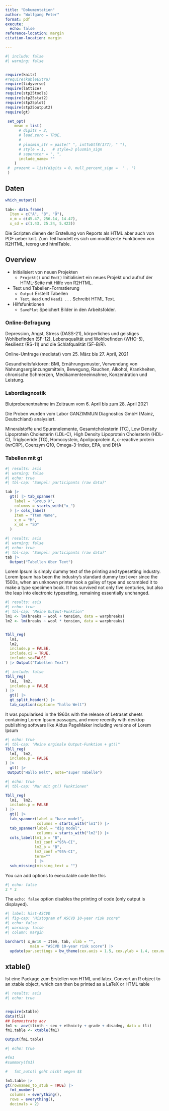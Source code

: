 ```yaml
---
title: "Dokumentation"
author: "Wolfgang Peter"
format: pdf
execute: 
  echo: false
reference-location: margin
citation-location: margin

---
```


<!-- bibliography: Literatur/skeleton.bib -->

```r
#| include: false
#| warning: false


require(knitr)
#require(kableExtra)
require(tidyverse)
require(lattice)
require(stp25tools)
require(stp25stat2)
require(stp25plot)
require(stp25output2)
require(gt)

 set_opt(
    mean = list(
      # digits = 2,
      # lead.zero = TRUE,
      # 
      # plusmin_str = paste(" ", intToUtf8(177), " "),
      # style = 1,   # style=3 plusmin_sign
      # seperator = ", ",
      include_name= ""
    )
 #  prozent = list(digits = 0, null_percent_sign =  ' . ')
 )

```

## Daten

```r
which_output()
 
tab<- data.frame(
  Item = c("A", "B", "Ö"),
  x_m = c(45.47, 256.14, 14.47),
  x_sd = c(1.43, 25.24, 5.423))

```


::: column-page-right
Die Scripten dienen der Erstellung von Reports als HTML aber auch von PDF ueber knit. Zum Teil handelt es sich um modifizerte Funktionen von R2HTML, texreg und htmlTable.
:::



## Overview

-   Initialisiert von neuen Projekten
    -   `Projekt()` und `End()` Initialisiert ein neues Projekt und aufruf der HTML-Seite mit Hilfe von R2HTML.
-   Text und Tabellen-Formatierung
    -   `Output` Erstellt Tabellen
    -   `Text`, `Head` und `Head1 ...` Schreibt HTML Text.
-   Hilfsfunktionen
    -   `SavePlot` Speichert Bilder in den Arbeitsfolder.



### Online-Befragung

Depression, Angst, Stress (DASS-21), körperliches und geistiges Wohlbefinden (SF-12), Lebensqualität und Wohlbefinden (WHO-5), Resilienz (RS-11) und die Schlafqualität (SF-B/R).

::: column-margin
Online-Umfrage (medistat) vom 25. März bis 27. April, 2021
:::

Gesundheitsfaktoren: BMI, Ernährungsmuster, Verwendung von Nahrungsergänzungsmitteln, Bewegung, Rauchen, Alkohol, Krankheiten, chronische Schmerzen, Medikamenteneinnahme, Konzentration und Leistung.

### Labordiagnostik

::: column-margin
Blutprobenentnahme im Zeitraum vom 6. April bis zum 28. April 2021

Die Proben wurden vom Labor GANZIMMUN Diagnostics GmbH (Mainz, Deutschland) analysiert.
:::

Mineralstoffe und Spurenelemente, Gesamtcholesterin (TC), Low Density Lipoprotein Cholesterin (LDL-C), High Density Lipoprotein Cholesterin (HDL-C), Triglyceride (TG), Homocystein, Apolipoprotein A, c-reactive protein (wrCRP), Coenzym Q10, Omega-3-Index, EPA, und DHA




### Tabellen mit gt

```r
#| results: asis
#| warning: false
#| echo: true
#| tbl-cap: "Sampel: participants (raw data)"

tab |>
  gt() |> tab_spanner(
    label = "Group X",
    columns = starts_with("x_")
  ) |> cols_label(
    Item = "Ttem Name",
    x_m = "M",
    x_sd = "SD"
  )

```




```r
#| results: asis
#| warning: false
#| echo: true
#| tbl-cap: "Sampel: participants (raw data)"
tab |> 
  Output("Tabellen über Text")

```


Lorem Ipsum is simply dummy text of the printing and typesetting industry. Lorem Ipsum has been the industry's standard dummy text ever since the 1500s, when an unknown printer took a galley of type and scrambled it to make a type specimen book. It has survived not only five centuries, but also the leap into electronic typesetting, remaining essentially unchanged.


```r
#| results: asis
#| echo: true
#| tbl-cap: "Meine Output-Funktion"
lm1 <- lm(breaks ~ wool + tension, data = warpbreaks)
lm2 <- lm(breaks ~ wool * tension, data = warpbreaks)


Tbll_reg(
  lm1,
  lm2,
  include.p = FALSE,
  include.ci = TRUE,
  include.se=FALSE
) |> Output("Tabellen Text")
```


```r
#| include: false
Tbll_reg(
  lm1,  lm2,
  include.p = FALSE
) |>
  gt() |>
  gt_split_header() |>
  tab_caption(caption= "hallo Welt")
```

 It was popularised in the 1960s with the release of Letraset sheets containing Lorem Ipsum passages, and more recently with desktop publishing software like Aldus PageMaker including versions of Lorem Ipsum

```r
#| echo: true
#| tbl-cap: "Meine orginale Output-Funktion + gt()"
Tbll_reg(
  lm1,  lm2,
  include.p = FALSE
) |>
  gt() |>
 Output("Hallo Welt", note="super Tabelle")
```


```r
#| echo: true
#| tbl-cap: "Nur mit gt() Funktionen"

Tbll_reg(
  lm1,  lm2,
  include.p = FALSE
) |>
  gt() |>
  tab_spanner(label = "base model",
              columns = starts_with("lm1")) |> 
  tab_spanner(label = "dig model",
              columns = starts_with("lm2")) |>
  cols_label(lm1_b = "B",
             lm1_conf ="95%-CI",
             lm2_b = "B",
             lm2_conf ="95%-CI",
             term=""
             ) |> 
  sub_missing(missing_text = "") 


```





You can add options to executable code like this 

```r
#| echo: false
2 * 2
```

The `echo: false` option disables the printing of code (only output is displayed).


```r
#| label: hist-ASCVD
#| fig-cap: "Histogram of ASCVD 10-year risk score"
#| echo: false
#| warning: false
#| column: margin 

barchart( x_m/10 ~ Item, tab, xlab = "", 
           main = "ASCVD 10-year risk score") |> 
  update(par.settings = bw_theme(cex.axis = 1.5, cex.ylab = 1.4, cex.main = 1.5))
```


## xtable()

Ist eine Package zum Erstellen von HTML und latex. Convert an R object to an xtable object, which can then be printed as a LaTeX or HTML table

```r
#| results: asis
#| echo: true


require(xtable)
data(tli)
## Demonstrate aov
fm1 <- aov(tlimth ~ sex + ethnicty + grade + disadvg, data = tli)
fm1.table <- xtable(fm1)

Output(fm1.table)


```

```r
#| echo: true

#fm1
#summary(fm1)

#   fmt_auto() geht nicht wegen $$

fm1.table |> 
gt(rownames_to_stub = TRUE) |> 
  fmt_number(
  columns = everything(),
  rows = everything(),
  decimals = 2)


```



